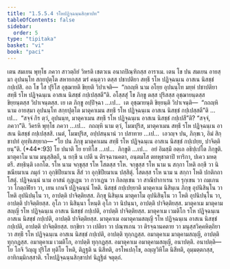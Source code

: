 ```yaml
---
title: "1.5.5.4 รโหปฏิจฺฉนฺนสิกฺขาปท"
tableOfContents: false
sidebar:
  order: 5
type: "tipitaka"
basket: "vi"
book: "paci"
---
```



<DynamicBreadcrumb />

<Division number="284" book="paci">

<Paragraph number="906" book="paci">
เตน สมเยน พุทฺโธ ภควา สาวตฺถิยํ วิหรติ เชตวเน อนาถปิณฺฑิกสฺส อาราเม. เตน โข ปน สมเยน อายสฺมา อุปนนฺโท สกฺยปุตฺโต สหายกสฺส ฆรํ คนฺตฺวา ตสฺส ปชาปติยา สทฺธึ รโห ปฏิจฺฉนฺเน อาสเน นิสชฺชํ กปฺเปสิ. อถ โข โส ปุริโส อุชฺฌายติ ขิยฺยติ วิปาเจติ—  “กถญฺหิ นาม อโยฺย อุปนนฺโท มยฺหํ ปชาปติยา สทฺธึ รโห ปฏิจฺฉนฺเน อาสเน นิสชฺชํ กปฺเปสฺสตี”ติ.
</Paragraph>

<Paragraph number="907" book="paci">
อโสฺสสุํ โข ภิกฺขู ตสฺส ปุริสสฺส อุชฺฌายนฺตสฺส ขิยฺยนฺตสฺส วิปาเจนฺตสฺส. เย เต ภิกฺขู อปฺปิจฺฉา …เป…  เต อุชฺฌายนฺติ ขิยฺยนฺติ วิปาเจนฺติ—  “กถญฺหิ นาม อายสฺมา อุปนนฺโท สกฺยปุตฺโต มาตุคาเมน สทฺธึ รโห ปฏิจฺฉนฺเน อาสเน นิสชฺชํ กปฺเปสฺสตี”ติ …เป…  “สจฺจํ กิร ตฺวํ, อุปนนฺท, มาตุคาเมน สทฺธึ รโห ปฏิจฺฉนฺเน อาสเน นิสชฺชํ กปฺเปสี”ติ? “สจฺจํ, ภควา”ติ. วิครหิ พุทฺโธ ภควา …เป…  กถญฺหิ นาม ตฺวํ, โมฆปุริส, มาตุคาเมน สทฺธึ รโห ปฏิจฺฉนฺเน อาสเน นิสชฺชํ กปฺเปสฺสสิ. เนตํ, โมฆปุริส, อปฺปสนฺนานํ วา ปสาทาย …เป…  เอวญฺจ ปน, ภิกฺขเว, อิมํ สิกฺขาปทํ อุทฺทิเสยฺยาถ—
</Paragraph>

</Division>
<Division number="285" book="paci">

<Paragraph number="908" book="paci">
<Emphasis>“โย ปน ภิกฺขุ มาตุคาเมน สทฺธึ รโห ปฏิจฺฉนฺเน อาสเน นิสชฺชํ กปฺเปยฺย, ปาจิตฺติยนฺ”</Emphasis>ติ. (*44*:<Emphasis>93</Emphasis>)
</Paragraph>

</Division>
<Division number="286" book="paci">

<Paragraph number="909" book="paci">
<Emphasis>โย ปนา</Emphasis>ติ โย ยาทิโส …เป…  <Emphasis>ภิกฺขู</Emphasis>ติ …เป…  อยํ อิมสฺมึ อตฺเถ อธิปฺเปโต ภิกฺขูติ.
</Paragraph>

<Paragraph number="910" book="paci">
<Emphasis>มาตุคาโม</Emphasis> นาม มนุสฺสิตฺถี, น ยกฺขี น เปตี น ติรจฺฉานคตา, อนฺตมโส ตทหุชาตาปิ ทาริกา, ปเคว มหตฺตรี.
</Paragraph>

<Paragraph number="911" book="paci">
<Emphasis>สทฺธินฺ</Emphasis>ติ เอกโต.
</Paragraph>

<Paragraph number="912" book="paci">
<Emphasis>รโห</Emphasis> นาม จกฺขุสฺส รโห โสตสฺส รโห. จกฺขุสฺส รโห นาม น สกฺกา โหติ อกฺขึ วา นิขณียมาเน ภมุกํ วา อุกฺขิปียมาเน สีสํ วา อุกฺขิปียมาเน ปสฺสิตุํ. โสตสฺส รโห นาม น สกฺกา โหติ ปกติกถา โสตุํ.
</Paragraph>

<Paragraph number="913" book="paci">
<Emphasis>ปฏิจฺฉนฺนํ</Emphasis> นาม อาสนํ กุฏฺเฏน วา กวาเฏน วา กิลญฺเชน วา สาณิปากาเรน วา รุกฺเขน วา ถมฺเภน วา โกตฺถฬิยา วา, เยน เกนจิ ปฏิจฺฉนฺนํ โหติ.
</Paragraph>

<Paragraph number="914" book="paci">
<Emphasis>นิสชฺชํ กปฺเปยฺยา</Emphasis>ติ มาตุคาเม นิสินฺเน ภิกฺขุ อุปนิสินฺโน วา โหติ อุปนิปนฺโน วา, อาปตฺติ ปาจิตฺติยสฺส. ภิกฺขุ นิสินฺเน มาตุคาโม อุปนิสินฺโน วา โหติ อุปนิปนฺโน วา, อาปตฺติ ปาจิตฺติยสฺส. อุโภ วา นิสินฺนา โหนฺติ อุโภ วา นิปนฺนา, อาปตฺติ ปาจิตฺติยสฺส.
</Paragraph>

</Division>
<Division number="287" book="paci">

<Paragraph number="915" book="paci">
มาตุคาเม มาตุคามสญฺญี รโห ปฏิจฺฉนฺเน อาสเน นิสชฺชํ กปฺเปติ, อาปตฺติ ปาจิตฺติยสฺส. มาตุคาเม เวมติโก รโห ปฏิจฺฉนฺเน อาสเน นิสชฺชํ กปฺเปติ, อาปตฺติ ปาจิตฺติยสฺส. มาตุคาเม อมาตุคามสญฺญี รโห ปฏิจฺฉนฺเน อาสเน นิสชฺชํ กปฺเปติ, อาปตฺติ ปาจิตฺติยสฺส.
</Paragraph>

<Paragraph number="916" book="paci">
ยกฺขิยา วา เปติยา วา ปณฺฑเกน วา ติรจฺฉานคตาย วา มนุสฺสวิคฺคหิตฺถิยา วา สทฺธึ รโห ปฏิจฺฉนฺเน อาสเน นิสชฺชํ กปฺเปติ, อาปตฺติ ทุกฺกฏสฺส. อมาตุคาเม มาตุคามสญฺญี, อาปตฺติ ทุกฺกฏสฺส. อมาตุคาเม เวมติโก, อาปตฺติ ทุกฺกฏสฺส. อมาตุคาเม อมาตุคามสญฺญี, อนาปตฺติ.
</Paragraph>

</Division>
<Division number="288" book="paci">

<Paragraph number="917" book="paci">
อนาปตฺติ—  โย โกจิ วิญฺญู ปุริโส ทุติโย โหติ, ติฏฺฐติ น นิสีทติ, อรโหเปกฺโข, อญฺญวิหิโต นิสีทติ, อุมฺมตฺตกสฺส, อาทิกมฺมิกสฺสาติ.

</Paragraph>
</Division>

<Paragraph number="918" type="center" book="paci">
รโหปฏิจฺฉนฺนสิกฺขาปทํ นิฏฺฐิตํ จตุตฺถํ.
</Paragraph>